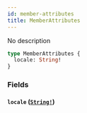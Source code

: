 ```yaml
---
id: member-attributes
title: MemberAttributes
---
```


No description

```graphql
type MemberAttributes {
  locale: String!
}
```

### Fields

#### `locale` ([`String!`](/docs/graphql/scalars/string))
